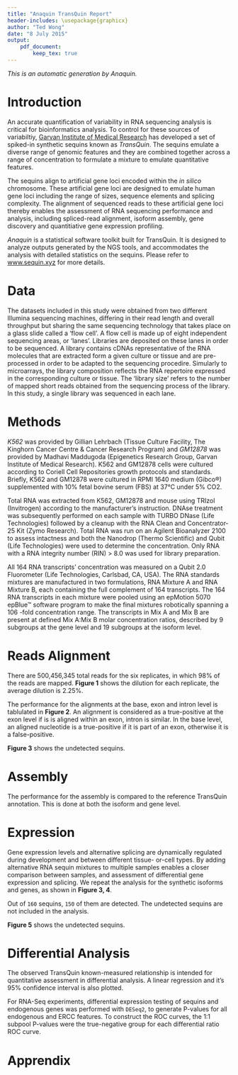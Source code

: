 ```yaml
---
title: "Anaquin TransQuin Report"
header-includes: \usepackage{graphicx}
author: "Ted Wong"
date: "8 July 2015"
output: 
    pdf_document:
        keep_tex: true
---
```


_This is an automatic generation by Anaquin._

# Introduction

An accurate quantification of variability in RNA sequencing analysis is critical for bioinformatics analysis. To control for these sources of variabiltiy, [Garvan Institute of Medical Research](www.garvan.org.au) has developed a set of spiked-in synthetic sequins known as _TransQuin_. The sequins emulate a diverse range of genomic features and they are combined together across a range of concentration to formulate a mixture to emulate quantitative features.    

The sequins align to artificial gene loci encoded within the _in silico_ chromosome. These artificial gene loci are designed to emulate human gene loci including the range of sizes, sequence elements and splicing complexity. The alignment of sequenced reads to these artificial gene loci thereby enables the assessment of RNA sequencing performance and analysis, including spliced-read alignment, isoform assembly, gene discovery and quantitiative gene expression profiling.

_Anaquin_ is a statistical software toolkit built for TransQuin. It is designed to analyze outputs generated by the NGS tools, and accommodates the analysis with detailed statistics on the sequins. Please refer to [www.sequin.xyz](www.sequin.xyz) for more details.

# Data

The datasets included in this study were obtained from two different Illumina sequencing machines, differing in their read length and overall throughput but sharing the same sequencing technology that takes place on a glass slide called a 'flow cell'. A flow cell is made up of eight independent sequencing areas, or 'lanes'. Libraries are deposited on these lanes in order to be sequenced. A library contains cDNAs representative of the RNA molecules that are extracted form a given culture or tissue and are pre-processed in order to be adapted to the sequencing procedire. Simularly to microarrays, the library composition reflects the RNA repertoire expressed in the corresponding culture or tissue. The 'library size' refers to the number of mapped short reads obtained from the sequencing process of the library. In this study, a single library was sequenced in each lane.

# Methods

_K562_ was provided by Gillian Lehrbach (Tissue Culture Facility, The Kinghorn Cancer Centre & Cancer Research Program) and _GM12878_ was provided by Madhavi Maddugoda (Epigenetics Research Group, Garvan Institute of Medical Research). K562 and GM12878 cells were cultured according to Coriell Cell Repositories growth protocols and standards. Briefly, K562 and GM12878 were cultured in RPMI 1640 medium (Gibco®) supplemented with 10% fetal bovine serum (FBS) at 37°C under 5% CO2. 

Total RNA was extracted from K562, GM12878 and mouse using TRIzol (Invitrogen) according to the manufacturer’s instruction. DNAse treatment was subsequently performed on each sample with TURBO DNase (Life Technologies) followed by a cleanup with the RNA Clean and Concentrator-25 Kit (Zymo Research). Total RNA was run on an Agilent Bioanalyzer 2100 to assess intactness and both the Nanodrop (Thermo Scientific) and Qubit (Life Technologies) were used to determine the concentration. Only RNA with a RNA integrity number (RIN) > 8.0 was used for library preparation. 

All 164 RNA transcripts’ concentration was measured on a Qubit 2.0 Fluorometer  (Life Technologies, Carlsbad, CA, USA). The RNA standards mixtures are manufactured in two formulations, RNA Mixture A and RNA Mixture B, each containing the full complement of 164 transcripts. The 164 RNA transcripts in each mixture were pooled using an epMotion 5070 epBlue™ software program to make the final mixtures robotically spanning a 106 -fold concentration range. The transcripts in Mix A and Mix B are present at defined Mix A:Mix B molar concentration ratios, described by 9 subgroups at the gene level and 19 subgroups at the isoform level. 

\newpage

# Reads Alignment

There are 500,456,345 total reads for the six replicates, in which 98% of the reads are mapped. **Figure 1** shows the dilution for each replicate, the average dilution is 2.25%.

\begin{center}
\includegraphics{7.jpeg}
\end{center}

The performance for the alignments at the base, exon and intron level is tablulated in **Figure 2**. An alignment is considered as a true-positive at the exon level if is is aligned within an exon, intron is similar. In the base level, an aligned nucleotide is a true-positive if it is part of an exon, otherwise it is a false-positive.

\begin{center}
\includegraphics{6.png}
\end{center}

**Figure 3** shows the undetected sequins.

\begin{center}
\includegraphics{10.png}
\end{center}

\newpage

# Assembly

The performance for the assembly is compared to the reference TransQuin annotation. This is done at both the isoform and gene level.

\begin{center}
\includegraphics{14.png}
\end{center}

\newpage

# Expression

Gene expression levels and alternative splicing are dynamically regulated during development and between different tissue- or-cell types. By adding alternative RNA sequin mixtures to multiple samples enables a closer comparison between samples, and assessment of differential gene expression and splicing. We repeat the analysis for the synthetic isoforms and genes, as shown in **Figure 3, 4**.

Out of `160` sequins, `150` of them are detected. The undetected sequins are not included in the analysis.

\begin{center}
\includegraphics{9.png}
\end{center}

\begin{center}
\includegraphics{8.png}
\includegraphics{8.png}
\end{center}

**Figure 5** shows the undetected sequins.

\begin{center}
\includegraphics{10.png}
\end{center}

\newpage

# Differential Analysis

The observed TransQuin known-measured relationship is intended for quantitative assessment in differential analysis. A linear regression and it's 95% confidence interval is also plotted.

\begin{center}
\includegraphics{4.png}
\end{center}

\begin{center}
\includegraphics{8.png}
\includegraphics{8.png}
\end{center}

For RNA-Seq experiments, differential expression testing of sequins and endogenous genes was performed with `DESeq2`, to generate P-values for all endogenous and ERCC features. To construct the ROC curves, the 1:1 subpool P-values were the true-negative group for each differential ratio ROC 
curve.

\begin{center}
\textbf{ROC Plot}
\end{center}

\begin{center}
\includegraphics{11.png}
\end{center}

\begin{center}
\textbf{MA Plot}
\end{center}

\begin{center}
\includegraphics{12.png}
\end{center}

\begin{center}
{\Large \textbf{Undetected Sequins}}
\end{center}

\begin{center}
\includegraphics{10.png}
\end{center}

\newpage

# Apprendix

\begin{center}
{\Large \textbf{Density plot for}}
\end{center}

\begin{center}
\includegraphics{1.jpeg}
\end{center}

\begin{center}
{\Large \textbf{Density plot}}
\end{center}

\begin{center}
\includegraphics{1.jpeg}
\end{center}

\begin{center}
{\Large \textbf{Density plot}}
\end{center}

\begin{center}
\includegraphics{1.jpeg}
\end{center}

\begin{center}
{\Large \textbf{Density plot}}
\end{center}

\begin{center}
\includegraphics{1.jpeg}
\end{center}
